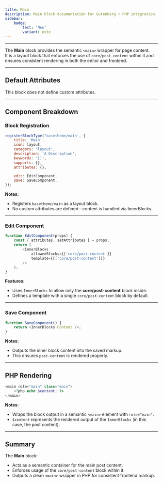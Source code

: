 ```yaml
---
title: Main
description: Main block documentation for Gutenberg + PHP integration.
sidebar:
    badge:
        text: 'New'
        variant: note
---
```



<hr />

The **Main** block provides the semantic `<main>` wrapper for page content.  
It is a layout block that enforces the use of `core/post-content` within it and ensures consistent rendering in both the editor and frontend.

<hr />

## Default Attributes

This block does not define custom attributes.

---

## Component Breakdown

### Block Registration

```js
registerBlockType('basetheme/main', {
    title: 'Main',
    icon: layout,
    category: 'layout',
    description: 'A Description',
    keywords: '[]',
    supports: {},
    attributes: {},

    edit: EditComponent,
    save: SaveComponent,
});
```

**Notes:**

-   Registers `basetheme/main` as a layout block.
-   No custom attributes are defined—content is handled via InnerBlocks.

---

### Edit Component

```js
function EditComponent(props) {
    const { attributes, setAttributes } = props;
    return (
        <InnerBlocks
            allowedBlocks={['core/post-content']}
            template={[['core/post-content']]}
        />
    );
}
```

**Features:**

-   Uses `InnerBlocks` to allow only the **core/post-content** block inside.
-   Defines a template with a single `core/post-content` block by default.

---

### Save Component

```js
function SaveComponent() {
    return <InnerBlocks.Content />;
}
```

**Notes:**

-   Outputs the inner block content into the saved markup.
-   This ensures `post-content` is rendered properly.

---

## PHP Rendering

```php
<main role="main" class="main">
    <?php echo $content; ?>
</main>
```

**Notes:**

-   Wraps the block output in a semantic `<main>` element with `role="main"`.
-   `$content` represents the rendered output of the `InnerBlocks` (in this case, the post content).

---

## Summary

The **Main** block:

-   Acts as a semantic container for the main post content.
-   Enforces usage of the `core/post-content` block within it.
-   Outputs a clean `<main>` wrapper in PHP for consistent frontend markup.
